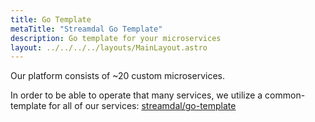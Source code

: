 ```yaml
---
title: Go Template
metaTitle: "Streamdal Go Template"
description: Go template for your microservices
layout: ../../../../layouts/MainLayout.astro
---
```


Our platform consists of ~20 custom microservices.

In order to be able to operate that many services, we utilize a common-template for all of our services: [streamdal/go-template](https://github.com/streamdal/go-template)
